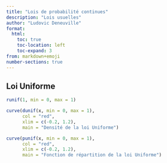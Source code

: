 ```yaml
---
title: "Lois de probabilité continues"
description: "Lois usuelles"
author: "Ludovic Deneuville"
format:
  html:
    toc: true
    toc-location: left
    toc-expand: 3
from: markdown+emoji
number-sections: true
---
```


## Loi Uniforme


```r
runif(1, min = 0, max = 1)

curve(dunif(x, min = 0, max = 1), 
      col = "red", 
      xlim = c(-0.2, 1.2), 
      main = "Densité de la loi Uniforme")

curve(punif(x, min = 0, max = 1), 
      col = "red", 
      xlim = c(-0.2, 1.2), 
      main = "Fonction de répartition de la loi Uniforme")
```
